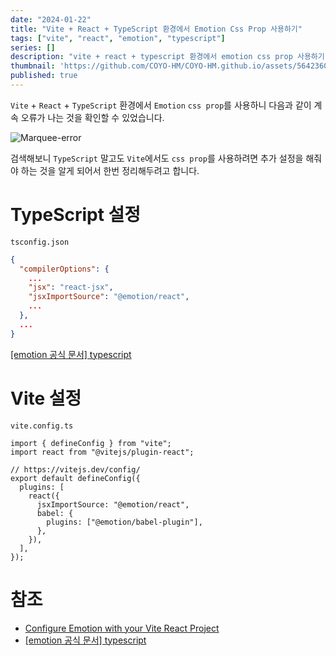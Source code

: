 ```yaml
---
date: "2024-01-22"
title: "Vite + React + TypeScript 환경에서 Emotion Css Prop 사용하기"
tags: ["vite", "react", "emotion", "typescript"]
series: []
description: "vite + react + typescript 환경에서 emotion css prop 사용하기"
thumbnail: 'https://github.com/COYO-HM/COYO-HM.github.io/assets/56423604/a8924712-3db6-4ab6-abc8-eb2795ff4121'
published: true
---
```


`Vite` + `React` + `TypeScript` 환경에서 `Emotion` `css prop`를 사용하니 다음과 같이 계속 오류가 나는 것을 확인할 수 있었습니다.

![Marquee-error](https://github.com/COYO-HM/COYO-HM.github.io/assets/56423604/941a92c1-5c15-459b-9709-663013f390bb)



검색해보니 `TypeScript` 말고도 `Vite`에서도 `css prop`를 사용하려면 추가 설정을 해줘야 하는 것을 알게 되어서 한번 정리해두려고 합니다.

# TypeScript 설정

`tsconfig.json`

```json
{
  "compilerOptions": {
    ...
    "jsx": "react-jsx",
    "jsxImportSource": "@emotion/react",
    ...
  },
  ...
}
```

[[emotion 공식 문서] typescript](https://emotion.sh/docs/typescript)

# Vite 설정

`vite.config.ts`

```tsx
import { defineConfig } from "vite";
import react from "@vitejs/plugin-react";

// https://vitejs.dev/config/
export default defineConfig({
  plugins: [
    react({
      jsxImportSource: "@emotion/react",
      babel: {
        plugins: ["@emotion/babel-plugin"],
      },
    }),
  ],
});
```

# 참조

- [Configure Emotion with your Vite React Project](https://dev.to/glocore/configure-emotion-with-your-vite-react-project-7jl)
- [[emotion 공식 문서] typescript](https://emotion.sh/docs/typescript)